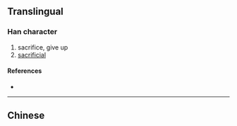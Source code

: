 {{character info/new}}
{{also|犧}}
==Translingual==
{{Han simplified forms|犧|犠|牺}}
===Han character===
{{Han char|rn=93|rad=牛|as=06|sn=10|four=|canj=HQMCW|ids=⿰牜西}}

# sacrifice, give up
# [[sacrificial]]

====References====
* {{Han ref|kx=0700.221|hdz=31809.020|uh=727A|ud=29306}}

----

==Chinese==
{{zh-see|犧}}